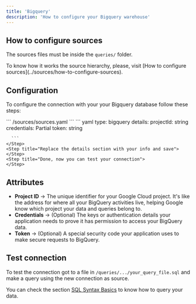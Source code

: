 ```yaml
---
title: 'Bigquery'
description: 'How to configure your Bigquery warehouse'
---
```


## How to configure sources

The sources files must be inside the `queries/` folder.

<Note>
  To know how it works the source hierarchy, please, visit [How to configure
  sources](../sources/how-to-configure-sources).
</Note>

## Configuration

To configure the connection with your your Bigquery database follow these steps:

<Steps>
    <Step title="Go to the sources file in your Latitude project">
        ```
            /sources/sources.yaml
        ```
    </Step>
    <Step title="Add the following code for your Bigquery connection">
      ``` yaml
      type: bigquery
          details:
            projectId: string
            credentials: Partial<BigQueryOptions>
            token: string

      ```
    </Step>
    <Step title="Replace the details section with your info and save">
    </Step>
    <Step title="Done, now you can test your connection">
    </Step>

</Steps>

## Attributes

- **Project ID** → The unique identifier for your Google Cloud project. It's like the address for where all your BigQuery activities live, helping Google know which project your data and queries belong to.
- **Credentials** → (Optional) The keys or authentication details your application needs to prove it has permission to access your BigQuery data.
- **Token** → (Optional) A special security code your application uses to make secure requests to BigQuery.

## Test connection

To test the connection got to a file in `/queries/.../your_query_file.sql` and make a query using the new connection as source.

You can check the section [SQL Syntax Basics](../queries/basics/sql-syntax-basics) to know how to query your data.
